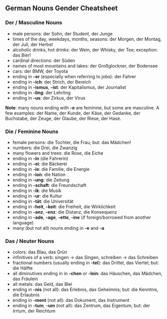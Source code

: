 ## German Nouns Gender Cheatsheet

### Der / Masculine Nouns
- male persons: der Sohn, der Student, der Junge
- times of the day, weekdays, months, seasons: der Morgen, der Montag, der Juli, der Herbst
- alcoholic drinks, hot drinks: der Wein, der Whisky, der Tee; exception: das Bier!
- cardinal directions: der Süden
- names of most mountains and lakes: der Großglockner, der Bodensee
- cars: der BMW, der Toyota
- ending in **-er** (especially when referring to jobs): der Fahrer
- ending in **-ich**: der Strich, der Bereich
- ending in **-ismus**, **-ist**: der Kapitalismus, der Journalist
- ending in **-ling**: der Lehrling
- ending in **-us**: der Zirkus, der Virus

**Note**: many nouns ending with **-e** are feminine, but some are masculine. A few examples: der Name, der Kunde, der Käse, der Gedanke, der Buchstabe, der Zeuge, der Glaube, der Riese, der Hase.

### Die / Feminine Nouns
- female persons: die Tochter, die Frau; but: das Mädchen!
- numbers: die Drei, die Zwanzig
- many flowers and trees: die Rose, die Eiche
- ending in **-in** (die Fahrerin)
- ending in **-ei**: die Bäckerei
- ending in **-ie**: die Familie, die Energie
- ending in **-ion**: die Nation
- ending in **-ung**: die Zeitung
- ending in **-schaft**: die Freundschaft
- ending in **-ik**: die Musik
- ending in **-ur**: die Kultur
- ending in **-tät**: die Universität
- ending in **-heit**, **-keit**: die Freiheit, die Wirklichkeit
- ending in **-anz**, **-enz**: die Distanz, die Konsequenz
- ending in **-ade**, **-age**, **-ette**, **-ine** (if foreign/borrowed from another language)
- many (but not all) nouns ending in **-e** and **-a**

### Das / Neuter Nouns
- colors: das Blau, das Grün
- infinitives of a verb: singen -> das Singen, schreiben -> das Schreiben
- fractional numbers (usually ending in **-tel**): das Drittel, das Viertel; but: die Hälfte
- all diminutives ending in in **-chen** or **-lein**: das Häuschen, das Mädchen, das Fräulein
- all metals: das Geld, das Blei
- ending in **-nis** (not all): das Erlebnis, das Geheimnis; but: die Kenntnis, die Erlaubnis
- ending in **-ment** (not all): das Dokument, das Instrument
- ending in **-tum**, **-um** (not all): das Zentrum, das Eigentum; but: der Irrtum, der Reichtum

